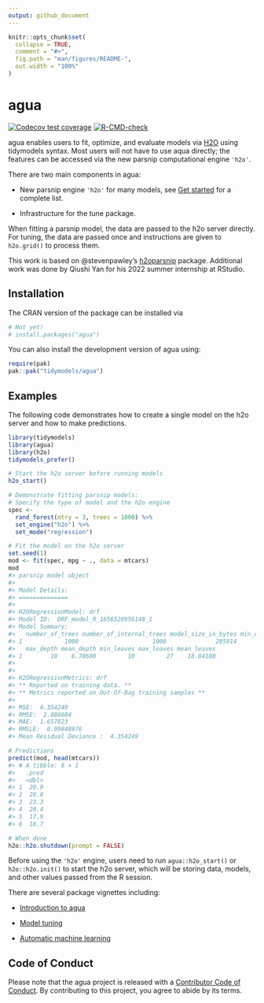 ```yaml
---
output: github_document
---
```


<!-- README.md is generated from README.Rmd. Please edit that file -->

```r
knitr::opts_chunk$set(
  collapse = TRUE,
  comment = "#>",
  fig.path = "man/figures/README-",
  out.width = "100%"
)
```

# agua

<!-- badges: start -->
[![Codecov test coverage](https://codecov.io/gh/tidymodels/agua/branch/main/graph/badge.svg)](https://app.codecov.io/gh/tidymodels/agua?branch=main)
[![R-CMD-check](https://github.com/tidymodels/agua/actions/workflows/R-CMD-check.yaml/badge.svg)](https://github.com/tidymodels/agua/actions/workflows/R-CMD-check.yaml)
<!-- badges: end -->

agua enables users to fit, optimize, and evaluate models via [H2O](https://h2o.ai/) using tidymodels syntax. Most users will not have to use aqua directly; the features can be accessed via the new parsnip computational engine `'h2o'`. 

There are two main components in agua: 

* New parsnip engine `'h2o'` for many models, see [Get started](https:://agua.tidymodels.org/articles/agua.html) for a complete list. 

* Infrastructure for the tune package. 

When fitting a parsnip model, the data are passed to the h2o server directly. For tuning, the data are passed once and instructions are given to `h2o.grid()` to process them. 

This work is based on @stevenpawley's [h2oparsnip](https://github.com/stevenpawley/h2oparsnip) package. Additional work was done by Qiushi Yan for his 2022 summer internship at RStudio. 

## Installation

The CRAN version of the package can be installed via

```r
# Not yet!
# install.packages("agua")
```

You can also install the development version of agua using:

``` r
require(pak)
pak::pak("tidymodels/agua")
```

## Examples

The following code demonstrates how to create a single model on the h2o server and how to make predictions. 

```r
library(tidymodels)
library(agua)
library(h2o)
tidymodels_prefer()
```

```r
# Start the h2o server before running models
h2o_start()

# Demonstrate fitting parsnip models: 
# Specify the type of model and the h2o engine 
spec <-
  rand_forest(mtry = 3, trees = 1000) %>%
  set_engine("h2o") %>%
  set_mode("regression")

# Fit the model on the h2o server
set.seed(1)
mod <- fit(spec, mpg ~ ., data = mtcars)
mod
#> parsnip model object
#> 
#> Model Details:
#> ==============
#> 
#> H2ORegressionModel: drf
#> Model ID:  DRF_model_R_1656520956148_1 
#> Model Summary: 
#>   number_of_trees number_of_internal_trees model_size_in_bytes min_depth
#> 1            1000                     1000              285914         4
#>   max_depth mean_depth min_leaves max_leaves mean_leaves
#> 1        10    6.70600         10         27    18.04100
#> 
#> 
#> H2ORegressionMetrics: drf
#> ** Reported on training data. **
#> ** Metrics reported on Out-Of-Bag training samples **
#> 
#> MSE:  4.354249
#> RMSE:  2.086684
#> MAE:  1.657823
#> RMSLE:  0.09848976
#> Mean Residual Deviance :  4.354249

# Predictions
predict(mod, head(mtcars))
#> # A tibble: 6 × 1
#>   .pred
#>   <dbl>
#> 1  20.9
#> 2  20.8
#> 3  23.3
#> 4  20.4
#> 5  17.9
#> 6  18.7

# When done
h2o::h2o.shutdown(prompt = FALSE)
```

Before using the `'h2o'` engine, users need to run `agua::h2o_start()` or `h2o::h2o.init()` to start the h2o server, which will be storing data, models, and other values passed from the R session. 

There are several package vignettes including: 

- [Introduction to agua](https://agua.tidymodels.org/articles/agua.html)

- [Model tuning](https://agua.tidymodels.org/articles/tune.html)

- [Automatic machine learning](https://agua.tidymodels.org/articles/auto_ml.html)






## Code of Conduct
  
Please note that the agua project is released with a [Contributor Code of Conduct](https://contributor-covenant.org/version/2/0/CODE_OF_CONDUCT.html). By contributing to this project, you agree to abide by its terms.
